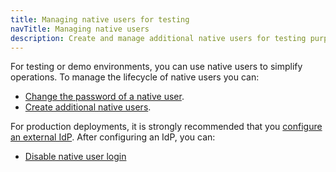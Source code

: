 ```yaml
---
title: Managing native users for testing
navTitle: Managing native users
description: Create and manage additional native users for testing purposes or remove native users after configuring an IdP.
---
```


For testing or demo environments, you can use native users to simplify operations. 
To manage the lifecycle of native users you can:

- [Change the password of a native user](change_pw_native_user).
- [Create additional native users](create_native_user).

For production deployments, it is strongly recommended that you [configure an external IdP](/edb-postgres-ai/latest/hybrid-manager/install/customization/byo_idp/). 
After configuring an IdP, you can: 

-   [Disable native user login](disable_native_user)

